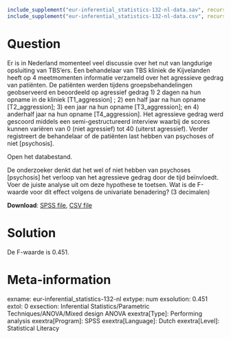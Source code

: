 ```r
include_supplement("eur-inferential_statistics-132-nl-data.sav", recursive = TRUE)
include_supplement("eur-inferential_statistics-132-nl-data.csv", recursive = TRUE)
```

Question
========
Er is in Nederland momenteel veel discussie over het nut van langdurige opsluiting van TBS’ers. Een behandelaar van TBS kliniek de Kijvelanden heeft op 4 meetmomenten informatie verzameld over het agressieve gedrag van patiënten. De patiënten werden tijdens groepsbehandelingen geobserveerd en beoordeeld op agressief gedrag 1) 2 dagen na hun opname in de kliniek [T1_aggression] ; 2) een half jaar na hun opname [T2_aggression]; 3) een jaar na hun opname [T3_aggression]; en 4) anderhalf jaar na hun opname [T4_aggression]. Het agressieve gedrag werd gescoord middels een semi-gestructureerd interview waarbij de scores kunnen variëren van 0 (niet agressief) tot 40 (uiterst agressief). Verder registreert de behandelaar of de patiënten last hebben van psychoses of niet [psychosis].

Open het databestand.

De onderzoeker denkt dat het wel of niet hebben van psychoses [psychosis] het verloop van het agressieve gedrag door de tijd beïnvloedt. Voer de juiste analyse uit om deze hypothese te toetsen. Wat is de F-waarde voor dit effect volgens de univariate benadering? (3 decimalen)

**Download**: [SPSS file](eur-inferential_statistics-132-nl-data.sav), [CSV file](eur-inferential_statistics-132-nl-data.csv)


Solution
========
De F-waarde is 0.451.


Meta-information
================
exname: eur-inferential_statistics-132-nl
extype: num
exsolution: 0.451
extol: 0
exsection: Inferential Statistics/Parametric Techniques/ANOVA/Mixed design ANOVA
exextra[Type]: Performing analysis
exextra[Program]: SPSS
exextra[Language]: Dutch
exextra[Level]: Statistical Literacy
